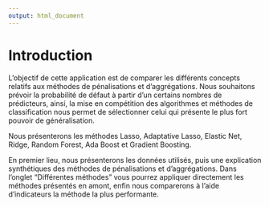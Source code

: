 ---
output: html_document
---


# Introduction

L'objectif de cette application est de comparer les différents concepts relatifs aux méthodes de pénalisations et d'aggrégations. Nous souhaitons prévoir la probabilité de défaut à partir d'un certains nombres de prédicteurs, ainsi, la mise en compétition des algorithmes et méthodes de classification nous permet de sélectionner celui qui présente le plus fort pouvoir de généralisation.

Nous présenterons les méthodes Lasso, Adaptative Lasso, Elastic Net, Ridge, Random Forest, Ada Boost et Gradient Boosting.

En premier lieu, nous présenterons les données utilisés, puis une explication synthétiques des méthodes de pénalisations et d'aggrégations. Dans l'onglet "Différentes méthodes" vous pourrez appliquer directement les méthodes présentés en amont, enfin nous comparerons à l'aide d'indicateurs la méthode la plus performante.